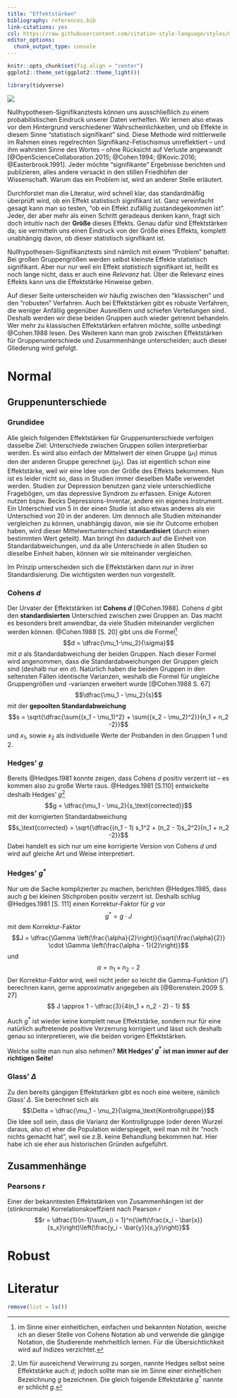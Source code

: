 ```yaml
---
title: "Effektstärken"
bibliography: references.bib
link-citations: yes
csl: https://raw.githubusercontent.com/citation-style-language/styles/master/apa.csl
editor_options: 
  chunk_output_type: console
---
```


```r
knitr::opts_chunk$set(fig.align = "center")
ggplot2::theme_set(ggplot2::theme_light())

library(tidyverse)
```

![](images/measure_r.jpg)

Nullhypothesen-Signifikanztests können uns ausschließlich zu einem probabilistischen Eindruck unserer Daten verhelfen. Wir lernen also etwas vor dem Hintergrund verschiedener Wahrscheinlichkeiten, und ob Effekte in diesem Sinne "statistisch signifikant" sind. Diese Methode wird mittlerweile im Rahmen eines regelrechten Signifikanz-Fetischismus unreflektiert -- und ihm wahrsten Sinne des Wortes -- ohne Rücksicht auf Verluste angewandt [@OpenScienceCollaboration.2015; @Cohen.1994; @Kovic.2016; @Easterbrook.1991]. Jeder möchte "signifikante" Ergebnisse berichten und publizieren, alles andere versackt in den stillen Friedhöfen der Wissenschaft. Warum das ein Problem ist, wird an anderer Stelle erläutert.

Durchforstet man die Literatur, wird schnell klar, das standardmäßig überprüft wird, ob ein Effekt statistisch signifikant ist. Ganz vereinfacht gesagt kann man so testen, "ob ein Effekt zufällig zustandegekommen ist". Jeder, der aber mehr als einen Schritt geradeaus denken kann, fragt sich doch intuitiv nach der **Größe** dieses Effekts. Genau dafür sind Effektstärken da; sie vermitteln uns einen Eindruck von der Größe eines Effekts, komplett unabhängig davon, ob dieser statistisch signifikant ist.

Nullhypothesen-Signifikanztests sind nämlich mit einem "Problem" behaftet: Bei großen Gruppengrößen werden selbst kleinste Effekte statistisch signifikant. Aber nur nur weil ein Effekt *statistisch* signifikant ist, heißt es noch lange nicht, dass er auch eine *Relevanz* hat. Über die Relevanz eines Effekts kann uns die Effektstärke Hinweise geben.

Auf dieser Seite unterscheiden wir häufig zwischen den "klassischen" und den "robusten" Verfahren. Auch bei Effektstärken gibt es robuste Verfahren, die weniger Anfällig gegenüber Ausreißern und schiefen Verteilungen sind. Deshalb werden wir diese beiden Gruppen auch wieder getrennt behandeln. Wer mehr zu klassischen Effektstärken erfahren möchte, sollte unbedingt @Cohen.1988 lesen. Des Weiteren kann man grob zwischen Effektstärken für Gruppenunterschiede und Zusammenhänge unterscheiden; auch dieser Gliederung wird gefolgt.

# Normal
## Gruppenunterschiede
### Grundidee
Alle gleich folgenden Effektstärken für Gruppenunterschiede verfolgen dasselbe Ziel: Unterschiede zwischen Gruppen sollen interpretierbar werden. Es wird also einfach der Mittelwert der einen Gruppe ($\mu_1$) minus den der anderen Gruppe gerechnet ($\mu_2$). Das ist eigentlich schon eine Effektstärke, weil wir eine Idee von der Größe des Effekts bekommen. Nun ist es leider nicht so, dass in Studien immer dieselben Maße verwendet werden. Studien zur Depression benutzen ganz viele unterschiedliche Fragebögen, um das depressive Syndrom zu erfassen. Einige Autoren nutzen bspw. Becks Depressions-Inventar, andere ein eigenes Instrument. Ein Unterschied von 5 in der einen Studie ist also etwas anderes als ein Unterschied von 20 in der anderen. Um dennoch alle Studien miteinander vergleichen zu können, unabhängig davon, wie sie ihr Outcome erhoben haben, wird dieser Mittelwertunterschied **standardisiert** (durch einen bestimmten Wert geteilt). Man bringt ihn dadurch auf die Einheit von Standardabweichungen, und da alle Unterschiede in allen Studien so dieselbe Einheit haben, können wir sie miteinander vergleichen.

Im Prinzip unterscheiden sich die Effektstärken dann nur in ihrer Standardisierung. Die wichtigsten werden nun vorgestellt.

### Cohens $d$
Der Urvater der Effektstärken ist **Cohens $d$** [@Cohen.1988]. Cohens $d$ gibt den **standardisierten** Unterschied zwischen zwei Gruppen an. Das macht es besonders breit anwendbar, da viele Studien miteinander verglichen werden können.  @Cohen.1988[S. 20] gibt uns die Formel^[im Sinne einer einheitlichen, einfachen und bekannten Notation, weiche ich an dieser Stelle von Cohens Notation ab und verwende die gängige Notation, die Studierende mehrheitlich lernen. Für die Übersichtlichkeit wird auf Indizes verzichtet.] $$d = \dfrac{\mu_1-\mu_2}{\sigma}$$ mit $\sigma$ als Standardabweichung der beiden Gruppen. Nach dieser Formel wird angenommen, dass die Standardabweichungen der Gruppen gleich sind (deshalb nur ein $\sigma$). Natürlich haben die beiden Gruppen in den seltensten Fällen identische Varianzen, weshalb die Formel für ungleiche Gruppengrößen und -varianzen erweitert wurde [@Cohen.1988 S. 67] $$\dfrac{\mu_1 - \mu_2}{s}$$ mit der **gepoolten Standardabweichung** $$s = \sqrt{\dfrac{\sum{(x_1 - \mu_1)^2} + \sum{(x_2 - \mu_2)^2}}{n_1 + n_2 -2}}$$ und $x_1$, sowie $x_2$ als individuelle Werte der Probanden in den Gruppen $1$ und $2$.

### Hedges' $g$
Bereits @Hedges.1981 konnte zeigen, dass Cohens $d$ positiv verzerrt ist -- es kommen also zu große Werte raus. @Hedges.1981[S.110] entwickelte deshalb Hedges' $g$^[Um für ausreichend Verwirrung zu sorgen, nannte Hedges selbst seine Effektstärke auch $d$; jedoch sollte man sie im Sinne einer einheitlichen Bezeichnung $g$ bezeichnen. Die gleich folgende Effektstärke $g^*$ nannte er schlicht $g$.] $$g = \dfrac{\mu_1 - \mu_2}{s_\text{corrected}}$$ mit der korrigierten Standardabweichung $$s_\text{corrected} = \sqrt{\dfrac{(n_1 - 1) s_1^2 + (n_2 - 1)s_2^2}{n_1 + n_2 -2}}$$ Dabei handelt es sich nur um eine korrigierte Version von Cohens $d$ und wird auf gleiche Art und Weise interpretiert.

### Hedges' $g^*$
Nur um die Sache komplizierter zu machen, berichten @Hedges.1985, dass auch $g$ bei kleinen Stichproben positiv verzerrt ist. Deshalb schlug @Hedges.1981[S. 111] einen Korrektur-Faktor für $g$ vor $$g^* = g \cdot J$$ mit dem Korrektur-Faktor $$J = \dfrac{\Gamma \left(\frac{\alpha}{2}\right)}{\sqrt{\frac{\alpha}{2}} \cdot \Gamma \left(\frac{\alpha - 1}{2}\right)}$$ und $$\alpha = n_1 + n_2 - 2$$ Der Korrektur-Faktor wird, weil nicht jeder so leicht die Gamma-Funktion ($\Gamma$) berechnen kann, gerne approximativ angegeben als [@Borenstein.2009 S. 27] $$ J \approx 1 - \dfrac{3}{4(n_1 + n_2 - 2) - 1} $$

Auch $g^*$ ist wieder keine komplett neue Effektstärke, sondern nur für eine natürlich auftretende positive Verzerrung korrigiert und lässt sich deshalb genau so interpretieren, wie die beiden vorigen Effektstärken.

Welche sollte man nun also nehmen? **Mit Hedges' $g^*$ ist man immer auf der richtigen Seite!**

### Glass' $\Delta$
Zu den bereits gängigen Effektstärken gibt es noch eine weitere, nämlich Glass' $\Delta$. Sie berechnet sich als $$\Delta = \dfrac{\mu_1 - \mu_2}{\sigma_\text{Kontrollgruppe}}$$ Die Idee soll sein, dass die Varianz der Kontrollgruppe (oder deren Wurzel daraus, also $\sigma$) eher die Population widerspiegelt, weil man mit ihr "noch nichts gemacht hat", weil sie z.B. keine Behandlung bekommen hat. Hier habe ich sie eher aus historischen Gründen aufgeführt.

## Zusammenhänge
### Pearsons $r$
Einer der bekanntesten Effektstärken von Zusammenhängen ist der (stinknormale) Korrelationskoeffzient nach Pearson $r$ $$r = \dfrac{1}{n-1}\sum_{i = 1}^n{\left(\frac{x_i - \bar{x}}{s_x}\right)\left(\frac{y_i - \bar{y}}{s_y}\right)}$$

# Robust

# Literatur

```r
remove(list = ls())
```